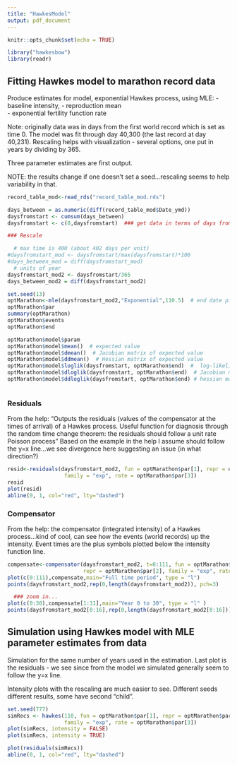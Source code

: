 ```yaml
---
title: "HawkesModel"
output: pdf_document
---
```


```r
knitr::opts_chunk$set(echo = TRUE)
```

```r
library("hawkesbow")
library(readr)

```


## Fitting Hawkes model to marathon record data

Produce estimates for model, exponential Hawkes process, using MLE: 
- baseline intensity,
- reproduction mean  
- exponential fertility function rate

Note:  originally data was in days from the first world record which is set as time 0.  The model was fit through day 40,300 (the last record  at day 40,231).  Rescaling helps with visualization - several options, one put in years by dividing by 365.

Three parameter estimates are first output. 

NOTE:  the results change if one doesn't set a seed...rescaling seems to help variability in that.

```r
record_table_mod<-read_rds("record_table_mod.rds")

days_between = as.numeric(diff(record_table_mod$Date_ymd))
daysfromstart <- cumsum(days_between)
daysfromstart <- c(0,daysfromstart)  ### get data in terms of days from first record (time 0)

### Rescale 

  # max time is 400 (about 402 days per unit)
#daysfromstart_mod <- daysfromstart/max(daysfromstart)*100  
#days_between_mod = diff(daysfromstart_mod)
  # units of year
daysfromstart_mod2 <- daysfromstart/365 
days_between_mod2 = diff(daysfromstart_mod2)

set.seed(13)
optMarathon<-mle(daysfromstart_mod2,"Exponential",110.5)  # end date picked number greater than longest times
optMarathon$par
summary(optMarathon)
optMarathon$events
optMarathon$end

optMarathon$model$param
optMarathon$model$mean()  # expected value
optMarathon$model$dmean()  # Jacobian matrix of expected value
optMarathon$model$ddmean()  # Hessian matrix of expected value
optMarathon$model$loglik(daysfromstart, optMarathon$end)  #  log-likelihood
optMarathon$model$dloglik(daysfromstart, optMarathon$end)  # Jacobian matrix of log-lik
optMarathon$model$ddloglik(daysfromstart, optMarathon$end) # hessian matrix of log-lik



```
### Residuals

From the help:
"Outputs the residuals (values of the compensator at the times of arrival) of a Hawkes process. Useful function for diagnosis through the random time change theorem: the residuals should follow a unit rate Poisson process"
Based on the example in the help I assume should follow the y=x line...we see divergence here suggesting an issue (in what direction?)

```r

resid<-residuals(daysfromstart_mod2, fun = optMarathon$par[1], repr = optMarathon$par[2], 
                  family = "exp", rate = optMarathon$par[3])
resid
plot(resid)
abline(0, 1, col="red", lty="dashed")

```

### Compensator

From the help: the compensator (integrated intensity) of a Hawkes process...kind of cool, can see how the events (world records) up the intensity.  Event times are the plus symbols plotted below the intensity function line.

```r

compensate<-compensator(daysfromstart_mod2, t=0:111, fun = optMarathon$par[1], 
                        repr = optMarathon$par[2], family = "exp", rate = optMarathon$par[3])
plot(c(0:111),compensate,main="Full time period", type = "l")
points(daysfromstart_mod2,rep(0,length(daysfromstart_mod2)), pch=3)

  ### zoom in...
plot(c(0:30),compensate[1:31],main="Year 0 to 30", type = "l" )
points(daysfromstart_mod2[0:16],rep(0,length(daysfromstart_mod2[0:16])), pch=3)

```

## Simulation using Hawkes model with MLE parameter estimates from data

Simulation for the same number of years used in the estimation.  Last plot is the residuals - we see since from the model we simulated generally seem to follow the y=x line.

Intensity plots with the rescaling are much easier to see.  Different seeds different results, some have second "child".

```r
set.seed(777)
simRecs <- hawkes(110, fun = optMarathon$par[1], repr = optMarathon$par[2], 
                  family = "exp", rate = optMarathon$par[3]) 
plot(simRecs, intensity = FALSE)
plot(simRecs, intensity = TRUE)

plot(residuals(simRecs))
abline(0, 1, col="red", lty="dashed")
```







